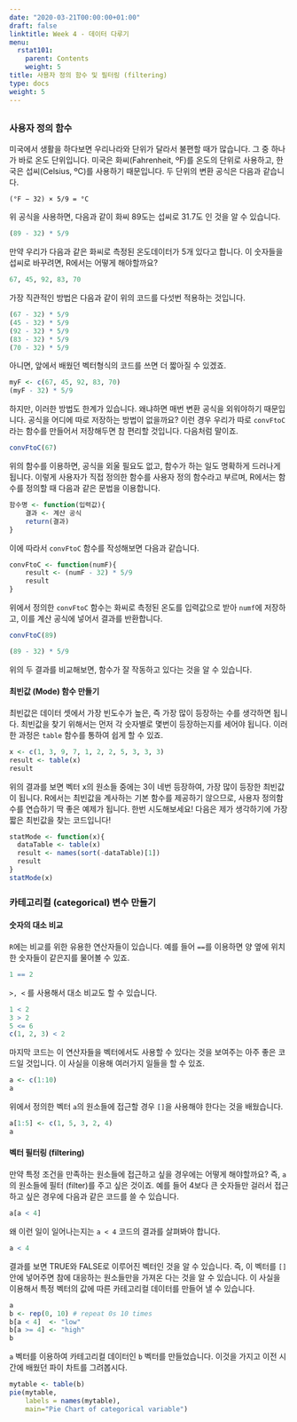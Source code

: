 ```yaml
---
date: "2020-03-21T00:00:00+01:00"
draft: false
linktitle: Week 4 - 데이터 다루기
menu:
  rstat101:
    parent: Contents
    weight: 5
title: 사용자 정의 함수 및 필터링 (filtering)
type: docs
weight: 5
---
```


## 

### 사용자 정의 함수

미국에서 생활을 하다보면 우리나라와 단위가 달라서 불편할 때가 많습니다. 그 중 하나가 바로 온도 단위입니다. 미국은 화씨(Fahrenheit, ºF)를 온도의 단위로 사용하고, 한국은 섭씨(Celsius, ºC)를 사용하기 때문입니다. 두 단위의 변환 공식은 다음과 같습니다.

    (°F − 32) × 5/9 = °C

위 공식을 사용하면, 다음과 같이 화씨 89도는 섭씨로 31.7도 인 것을 알 수 있습니다.

```r
(89 - 32) * 5/9
```

만약 우리가 다음과 같은 화씨로 측정된 온도데이터가 5개 있다고 합니다. 이 숫자들을 섭씨로 바꾸려면, R에서는 어떻게 해야할까요?

```r
67, 45, 92, 83, 70
```

가장 직관적인 방법은 다음과 같이 위의 코드를 다섯번 적용하는 것입니다.

```r
(67 - 32) * 5/9
(45 - 32) * 5/9
(92 - 32) * 5/9
(83 - 32) * 5/9
(70 - 32) * 5/9
```

아니면, 앞에서 배웠던 벡터형식의 코드를 쓰면 더 짧아질 수 있겠죠.

```r
myF <- c(67, 45, 92, 83, 70)
(myF - 32) * 5/9
```

하지만, 이러한 방법도 한계가 있습니다. 왜냐하면 매번 변환 공식을 외워야하기 때문입니다. 공식을 어디에 따로 저장하는 방법이 없을까요? 이런 경우 우리가 따로 `convFtoC`라는 함수를 만들어서 저장해두면 참 편리할 것입니다. 다음처럼 말이죠.

```r
convFtoC(67)
```

위의 함수를 이용하면, 공식을 외울 필요도 없고, 함수가 하는 일도 명확하게 드러나게 됩니다. 이렇게 사용자가 직접 정의한 함수를 사용자 정의 함수라고 부르며, R에서는 함수를 정의할 때 다음과 같은 문법을 이용합니다.

```r
함수명 <- function(입력값){
    결과 <- 계산 공식
    return(결과)
}
```

이에 따라서 `convFtoC` 함수를 작성해보면 다음과 같습니다.

```r
convFtoC <- function(numF){
    result <- (numF - 32) * 5/9
    result
}
```

위에서 정의한 `convFtoC` 함수는 화씨로 측정된 온도를 입력값으로 받아 `numf`에 저장하고, 이를 계산 공식에 넣어서 결과를 반환합니다.

```r
convFtoC(89)
```

```r
(89 - 32) * 5/9
```

위의 두 결과를 비교해보면, 함수가 잘 작동하고 있다는 것을 알 수 있습니다.

#### 최빈값 (Mode) 함수 만들기

최빈값은 데이터 셋에서 가장 빈도수가 높은, 즉 가장 많이 등장하는 수를 생각하면 됩니다. 최빈값을 찾기 위해서는 먼저 각 숫자별로 몇번이 등장하는지를 세어야 됩니다. 이러한 과정은 `table` 함수를 통하여 쉽게 할 수 있죠.

```r
x <- c(1, 3, 9, 7, 1, 2, 2, 5, 3, 3, 3)
result <- table(x)
result
```

위의 결과를 보면 벡터 x의 원소들 중에는 3이 네번 등장하여, 가장 많이 등장한 최빈값이 됩니다. R에서는 최빈값을 계사하는 기본 함수를 제공하기 않으므로, 사용자 정의함수를 연습하기 딱 좋은 예제가 됩니다. 한번 시도해보세요! 다음은 제가 생각하기에 가장 짧은 최빈값을 찾는 코드입니다!

```r
statMode <- function(x){
  dataTable <- table(x)
  result <- names(sort(-dataTable)[1])
  result
}
statMode(x)
```

### 카테고리컬 (categorical) 변수 만들기

#### 숫자의 대소 비교

`R`에는 비교를 위한 유용한 연산자들이 있습니다. 예를 들어 `==`를 이용하면 양 옆에 위치한 숫자들이 같은지를 물어볼 수 있죠.

```r
1 == 2
```

`>, <` 를 사용해서 대소 비교도 할 수 있습니다.

```r
1 < 2
3 > 2
5 <= 6
c(1, 2, 3) < 2
```

마지막 코드는 이 연산자들을 벡터에서도 사용할 수 있다는 것을 보여주는 아주 좋은 코드일 것입니다. 이 사실을 이용해 여러가지 일들을 할 수 있죠.

```r
a <- c(1:10)
a
```

위에서 정의한 벡터 `a`의 원소들에 접근할 경우 `[]`을 사용해야 한다는 것을 배웠습니다.

```r
a[1:5] <- c(1, 5, 3, 2, 4)
a
```

#### 벡터 필터링 (filtering)

만약 특정 조건을 만족하는 원소들에 접근하고 싶을 경우에는 어떻게 해야할까요? 즉, `a`의 원소들에 필터 (filter)를 주고 싶은 것이죠. 예를 들어 4보다 큰 숫자들만 걸러서 접근하고 싶은 경우에 다음과 같은 코드를 쓸 수 있습니다.

```r
a[a < 4]
```

왜 이런 일이 일어나는지는 `a < 4` 코드의 결과를 살펴봐야 합니다.

```r
a < 4
```

결과를 보면 TRUE와 FALSE로 이루어진 벡터인 것을 알 수 있습니다. 즉, 이 벡터를 `[]` 안에 넣어주면 참에 대응하는 원소들만을 가져온 다는 것을 알 수 있습니다. 이 사실을 이용해서 특정 벡터의 값에 따른 카테고리컬 데이터를 만들어 낼 수 있습니다.

```r
a
b <- rep(0, 10) # repeat 0s 10 times
b[a < 4]  <- "low"
b[a >= 4] <- "high"
b
```

`a` 벡터를 이용하여 카테고리컬 데이터인 `b` 벡터를 만들었습니다. 이것을 가지고 이전 시간에 배웠던 파이 차트를 그려봅시다.

```r
mytable <- table(b)
pie(mytable, 
    labels = names(mytable),
    main="Pie Chart of categorical variable")
```
